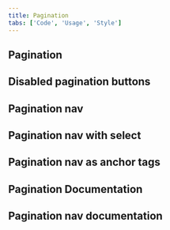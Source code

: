 ```yaml
---
title: Pagination
tabs: ['Code', 'Usage', 'Style']
---
```


## Pagination

<ComponentCode
  name="Pagination"
  component="pagination"
  variation="pagination"
  hasReactVersion
  hasVueVersion="pagination--default"
  hasAngularVersion="?path=/story/pagination--default"
  codepen="KYzgVB"
/>

## Disabled pagination buttons

<ComponentCode
  name="Pagination nav"
  component="pagination"
  variation="pagination--disabled-pagination-buttons"
  hasReactVersion
  codepen="LvNRZV"
/>

## Pagination nav

<ComponentCode
  name="Pagination nav"
  component="pagination-nav"
  variation="pagination-nav"
  hasReactVersion
/>

## Pagination nav with select

<ComponentCode
  name="Pagination nav"
  component="pagination-nav"
  variation="pagination-nav--default--with-select"
  hasReactVersion
/>

## Pagination nav as anchor tags

<ComponentCode
  name="Pagination nav"
  component="pagination-nav"
  variation="pagination-nav--default--as-anchor"
  hasReactVersion
/>

## Pagination Documentation

<ComponentDocs component="pagination" />

## Pagination nav documentation

<ComponentDocs component="pagination-nav" />
